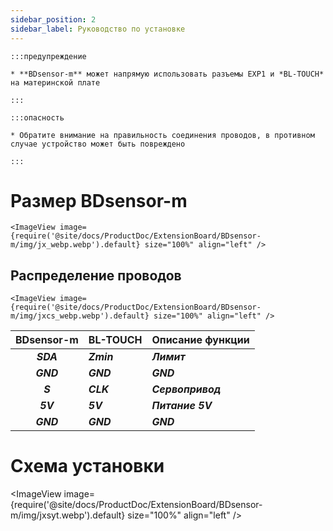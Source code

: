 ```yaml
---
sidebar_position: 2
sidebar_label: Руководство по установке
---
```




    :::предупреждение

    * **BDsensor-m** может напрямую использовать разъемы EXP1 и *BL-TOUCH* на материнской плате

    :::

    :::опасность

    * Обратите внимание на правильность соединения проводов, в противном случае устройство может быть повреждено

    :::

# Размер BDsensor-m


    <ImageView image={require('@site/docs/ProductDoc/ExtensionBoard/BDsensor-m/img/jx_webp.webp').default} size="100%" align="left" />

## Распределение проводов

    <ImageView image={require('@site/docs/ProductDoc/ExtensionBoard/BDsensor-m/img/jxcs_webp.webp').default} size="100%" align="left" />

|      BDsensor-m    |  BL-TOUCH  |  Описание функции |
| :---------------: | :--------- |:----------------- |
|    ***SDA***    | ***Zmin*** | ***Лимит***  |
|    ***GND***    | ***GND***  | ***GND*** |
|    ***S***      | ***CLK***  | ***Сервопривод***  |
|    ***5V***     | ***5V***   | ***Питание 5V***  |
|    ***GND***    | ***GND***  | ***GND***  |

# Схема установки

<ImageView image={require('@site/docs/ProductDoc/ExtensionBoard/BDsensor-m/img/jxsyt.webp').default} size="100%" align="left" />
